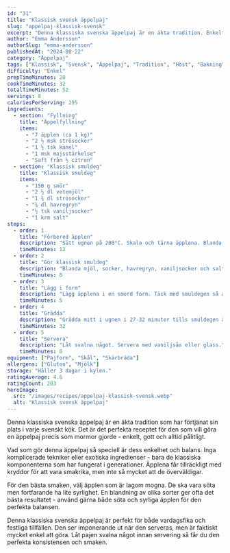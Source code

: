 ```yaml
---
id: "31"
title: "Klassisk svensk äppelpaj"
slug: "appelpaj-klassisk-svensk"
excerpt: "Denna klassiska svenska äppelpaj är en äkta tradition. Enkelt recept som alltid ger fantastiskt resultat."
author: "Emma Andersson"
authorSlug: "emma-andersson"
publishedAt: "2024-08-22"
category: "Äppelpaj"
tags: ["Klassisk", "Svensk", "Äppelpaj", "Tradition", "Höst", "Bakning"]
difficulty: "Enkel"
prepTimeMinutes: 20
cookTimeMinutes: 32
totalTimeMinutes: 52
servings: 8
caloriesPerServing: 295
ingredients:
  - section: "Fyllning"
    title: "Äppelfyllning"
    items:
      - "7 äpplen (ca 1 kg)"
      - "2 ½ msk strösocker"
      - "1 ½ tsk kanel"
      - "1 msk majsstärkelse"
      - "Saft från ½ citron"
  - section: "Klassisk smuldeg"
    title: "Klassisk smuldeg"
    items:
      - "150 g smör"
      - "2 ½ dl vetemjöl"
      - "1 ¾ dl strösocker"
      - "¾ dl havregryn"
      - "½ tsk vaniljsocker"
      - "1 krm salt"
steps:
  - order: 1
    title: "Förbered äpplen"
    description: "Sätt ugnen på 200°C. Skala och tärna äpplena. Blanda med socker, kanel, majsstärkelse och citronsaft."
    timeMinutes: 12
  - order: 2
    title: "Gör klassisk smuldeg"
    description: "Blanda mjöl, socker, havregryn, vaniljsocker och salt. Nyp i smöret försiktigt tills det blir smuligt."
    timeMinutes: 8
  - order: 3
    title: "Lägg i form"
    description: "Lägg äpplena i en smord form. Täck med smuldegen så att allt är täckt."
    timeMinutes: 5
  - order: 4
    title: "Grädda"
    description: "Grädda mitt i ugnen i 27-32 minuter tills smuldegen är gyllenbrun och pajen bubblande."
    timeMinutes: 32
  - order: 5
    title: "Servera"
    description: "Låt svalna något. Servera med vaniljsås eller glass."
    timeMinutes: 8
equipment: ["Pajform", "Skål", "Skärbräda"]
allergens: ["Gluten", "Mjölk"]
storage: "Håller 3 dagar i kylen."
ratingAverage: 4.6
ratingCount: 203
heroImage:
  src: "/images/recipes/appelpaj-klassisk-svensk.webp"
  alt: "Klassisk svensk äppelpaj"
---
```


Denna klassiska svenska äppelpaj är en äkta tradition som har förtjänat sin plats i varje svenskt kök. Det är det perfekta receptet för den som vill göra en äppelpaj precis som mormor gjorde - enkelt, gott och alltid pålitligt.

Vad som gör denna äppelpaj så speciell är dess enkelhet och balans. Inga komplicerade tekniker eller exotiska ingredienser - bara de klassiska komponenterna som har fungerat i generationer. Äpplena får tillräckligt med kryddor för att vara smakrika, men inte så mycket att de överväldigar.

För den bästa smaken, välj äpplen som är lagom mogna. De ska vara söta men fortfarande ha lite syrlighet. En blandning av olika sorter ger ofta det bästa resultatet - använd gärna både söta och syrliga äpplen för den perfekta balansen.

Denna klassiska svenska äppelpaj är perfekt för både vardagsfika och festliga tillfällen. Den ser imponerande ut när den serveras, men är faktiskt mycket enkel att göra. Låt pajen svalna något innan servering så får du den perfekta konsistensen och smaken.
